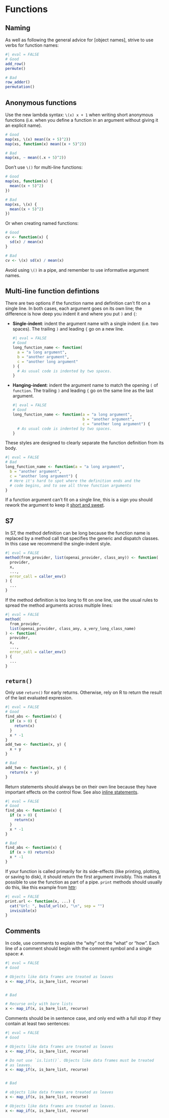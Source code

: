 # Functions

## Naming

As well as following the general advice for [object names], strive to use verbs for function names:

```r
#| eval = FALSE
# Good
add_row()
permute()

# Bad
row_adder()
permutation()
```

## Anonymous functions

Use the new lambda syntax: `\(x) x + 1` when writing short anonymous functions (i.e. when you define a function in an argument without giving it an explicit name).

```R
# Good
map(xs, \(x) mean((x + 5)^2))
map(xs, function(x) mean((x + 5)^2))

# Bad
map(xs, ~ mean((.x + 5)^2))
```

Don't use `\()` for multi-line functions:

```R
# Good
map(xs, function(x) {
  mean((x + 5)^2)
})

# Bad
map(xs, \(x) {
  mean((x + 5)^2)
})
```

Or when creating named functions:

```R
# Good
cv <- function(x) {
  sd(x) / mean(x)
}

# Bad
cv <- \(x) sd(x) / mean(x)
```

Avoid using `\()` in a pipe, and remember to use informative argument names.

## Multi-line function defintions

There are two options if the function name and definition can't fit on a single line. In both cases, each argument goes on its own line; the difference is how deep you indent it and where you put `)` and `{`:

*   **Single-indent**: indent the argument name with a single indent (i.e. two spaces).
    The trailing `)` and leading `{` go on a new line.

    ```r
    #| eval = FALSE
    # Good
    long_function_name <- function(
      a = "a long argument",
      b = "another argument",
      c = "another long argument"
    ) {
      # As usual code is indented by two spaces.
    }
    ```

*   **Hanging-indent**: indent the argument name to match the opening `(` of `function`.
    The trailing `)` and leading `{` go on the same line as the last argument.

    ```r
    #| eval = FALSE
    # Good
    long_function_name <- function(a = "a long argument",
                                   b = "another argument",
                                   c = "another long argument") {
      # As usual code is indented by two spaces.
    }
    ```

These styles are designed to clearly separate the function definition from its body.

```r
#| eval = FALSE
# Bad
long_function_name <- function(a = "a long argument",
  b = "another argument",
  c = "another long argument") {
  # Here it's hard to spot where the definition ends and the
  # code begins, and to see all three function arguments
}
```

If a function argument can't fit on a single line, this is a sign you should rework the argument to keep it [short and sweet](https://design.tidyverse.org/defaults-short-and-sweet.html).

## S7

In S7, the method definition can be long because the function name is replaced by a method call that specifies the generic and dispatch classes. In this case we recommend the single-indent style.

```r
#| eval = FALSE
method(from_provider, list(openai_provider, class_any)) <- function(
  provider,
  x,
  ...,
  error_call = caller_env()
) {
  ...
}
```

If the method definition is too long to fit on one line, use the usual rules to
spread the method arguments across multiple lines:

```r
#| eval = FALSE
method(
  from_provider,
  list(openai_provider, class_any, a_very_long_class_name)
) <- function(
  provider,
  x,
  ...,
  error_call = caller_env()
) {
  ...
}
```

## `return()`

Only use `return()` for early returns. Otherwise, rely on R to return the result
of the last evaluated expression.

```r
#| eval = FALSE
# Good
find_abs <- function(x) {
  if (x > 0) {
    return(x)
  }
  x * -1
}
add_two <- function(x, y) {
  x + y
}

# Bad
add_two <- function(x, y) {
  return(x + y)
}
```

Return statements should always be on their own line because they have important effects on the control flow. See also [inline statements](#inline-statements).

```r
#| eval = FALSE
# Good
find_abs <- function(x) {
  if (x > 0) {
    return(x)
  }
  x * -1
}

# Bad
find_abs <- function(x) {
  if (x > 0) return(x)
  x * -1
}
```

If your function is called primarily for its side-effects (like printing,
plotting, or saving to disk), it should return the first argument invisibly.
This makes it possible to use the function as part of a pipe. `print` methods
should usually do this, like this example from [httr](http://httr.r-lib.org/):

```r
#| eval = FALSE
print.url <- function(x, ...) {
  cat("Url: ", build_url(x), "\n", sep = "")
  invisible(x)
}
```

## Comments

In code, use comments to explain the "why" not the "what" or "how". Each line
of a comment should begin with the comment symbol and a single space: `# `.

```r
#| eval = FALSE
# Good

# Objects like data frames are treated as leaves
x <- map_if(x, is_bare_list, recurse)


# Bad

# Recurse only with bare lists
x <- map_if(x, is_bare_list, recurse)
```

Comments should be in sentence case, and only end with a full stop if they
contain at least two sentences:

```r
#| eval = FALSE
# Good

# Objects like data frames are treated as leaves
x <- map_if(x, is_bare_list, recurse)

# Do not use `is.list()`. Objects like data frames must be treated
# as leaves.
x <- map_if(x, is_bare_list, recurse)


# Bad

# objects like data frames are treated as leaves
x <- map_if(x, is_bare_list, recurse)

# Objects like data frames are treated as leaves.
x <- map_if(x, is_bare_list, recurse)
```

